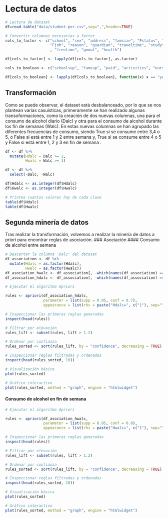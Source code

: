# Lectura de datos
```r
# Lectura de dataset
df=read.table("data/student-por.csv",sep=",",header=TRUE)

# Convertir columnas necesarias a factor
cols_to_factor <- c("school", "sex", "address", "famsize", "Pstatus", "Medu", "Fedu", "Mjob", 
                    "Fjob", "reason", "guardian", "traveltime", "studytime" ,"famrel"
                    , "freetime", "goout", "health")

df[cols_to_factor] <- lapply(df[cols_to_factor], as.factor)

cols_to_boolean <- c("schoolsup", "famsup", "paid", "activities", "nursery", "higher", "internet", "romantic")

df[cols_to_boolean] <- lapply(df[cols_to_boolean], function(x) x == "yes")
```

## Transformación
Como se puede observar, el dataset está desbalanceado, por lo que se nos plantean varias casuísticas, primeramente se han realizado algunas transoformaciones,
como la creación de dos nuevas columnas, una para el consumo de alcohol diario (Dalc) y otra para el consumo de alcohol durante los fin de semanas (Walc). En estas
nuevas columnas se han agrupado las diferentes frecuencias de consumo, siendo True si se consume entre 3,4 o 5, o False si está entre 1 y 2 entre semana y,  True si se consume entre 4 o 5 y False si está entre 1, 2 y 3 en fin de semana .

```r
df <- df %>%
  mutate(Hdalc = Dalc >= 2,
         Hwalc = Walc >= 3)

df <- df %>%
  select(-Dalc, -Walc)

df$Hdalc <- as.integer(df$Hdalc)
df$Hwalc <- as.integer(df$Hwalc)

# Printea cuantos valores hay de cada clase
table(df$Hdalc)
table(df$Hwalc)
```

## Segunda minería de datos
Tras realizar la transformación, volvemos a realizar la minería de datos a priori para encontrar reglas de asociación.
### Asociación
#### Consumo de alcohol entre semana
```r
# Descartar la columna 'Dalc' del dataset
df_association <- df %>%
  mutate(Hdalc = as.factor(Hdalc),
         Hwalc = as.factor(Hwalc))
df_asociation_hwalc <- df_association[, -which(names(df_association) == "Hdalc")]
df_asociation_hdalc <- df_association[, -which(names(df_association) == "Hwalc")]

```

```r
# Ejecutar el algoritmo Apriori

rules <- apriori(df_asociation_hdalc, 
                 parameter = list(supp = 0.05, conf = 0.7),
                 appearance = list(rhs = paste("Hdalc=", c("1"), sep="")))

# Inspeccionar las primeras reglas generadas
inspect(head(rules))
```  

```r
# Filtrar por elevación
rules_lift <- subset(rules, lift > 1.2)

# Ordenar por confianza
rules_sorted <- sort(rules_lift, by = "confidence", decreasing = TRUE)

# Inspeccionar reglas filtradas y ordenadas
inspect(head(rules_sorted, 10))

```

```r
# Visualización básica
plot(rules_sorted)

# Gráfico interactivo
plot(rules_sorted, method = "graph", engine = "htmlwidget")

```

#### Consumo de alcohol en fin de semana
```r
# Ejecutar el algoritmo Apriori

rules <- apriori(df_asociation_hwalc, 
                 parameter = list(supp = 0.05, conf = 0.8),
                 appearance = list(rhs = paste("Hwalc=", c("1"), sep="")))

# Inspeccionar las primeras reglas generadas
inspect(head(rules))
```  

```r
# Filtrar por elevación
rules_lift <- subset(rules, lift > 1.2)

# Ordenar por confianza
rules_sorted <- sort(rules_lift, by = "confidence", decreasing = TRUE)

# Inspeccionar reglas filtradas y ordenadas
inspect(head(rules_sorted, 10))

```

```r
# Visualización básica
plot(rules_sorted)

# Gráfico interactivo
plot(rules_sorted, method = "graph", engine = "htmlwidget")

```